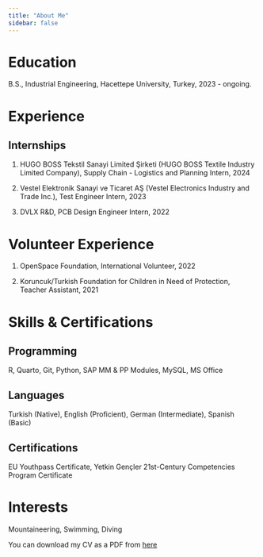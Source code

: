 ```yaml
---
title: "About Me"
sidebar: false 
---
```


# Education

B.S., Industrial Engineering, Hacettepe University, Turkey, 2023 - ongoing.

# Experience

## Internships

1.  HUGO BOSS Tekstil Sanayi Limited Şirketi (HUGO BOSS Textile Industry Limited Company), Supply Chain - Logistics and Planning Intern, 2024

2.  Vestel Elektronik Sanayi ve Ticaret AŞ (Vestel Electronics Industry and Trade Inc.), Test Engineer Intern, 2023

3.  DVLX R&D, PCB Design Engineer Intern, 2022

# Volunteer Experience

1.  OpenSpace Foundation, International Volunteer, 2022

2.  Koruncuk/Turkish Foundation for Children in Need of Protection, Teacher Assistant, 2021

# Skills & Certifications

## Programming

R, Quarto, Git, Python, SAP MM & PP Modules, MySQL, MS Office

## Languages

Turkish (Native), English (Proficient), German (Intermediate), Spanish (Basic)

## Certifications

EU Youthpass Certificate, Yetkin Gençler 21st-Century Competencies Program Certificate

# Interests

Mountaineering, Swimming, Diving

You can download my CV as a PDF from [here](/docs/BerilYildiz_CV_2024.pdf)
